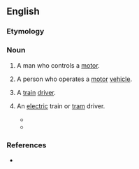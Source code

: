 ==English==

===Etymology===
{{suffix|en|motor|man}}

===Noun===
{{en-noun|motormen}}

# {{lb|en|dated}} A man who controls a [[motor]].
# A person who operates a [[motor]] [[vehicle]].
# {{lb|en|India}} A [[train]] [[driver]].
# {{lb|en|UK}} An [[electric]] train or [[tram]] driver.
#* {{quote-journal|en|year=1943|month=July and August|title=Top Link Drivers: VII—Driver Matthew Morton, L.N.E.R.|journal=Railway Magazine|page=220|text=After a spell of just over eight years as a '''motorman''', he returned to Gateshead as a driver, and apart from a further short period as a '''motorman''', he was employed at the Gateshead depot, first as a pilot driver, and then as a freight drain driver.}} 
#* {{quote-journal|en|year=1961|month=March|title=Talking of trains: Collision at Waterloo|journal=Trains Illustrated|page=138|text=The electric train '''motorman''' denied emphatically that he had misread this train's signals for his own and asserted that the inner home signal on the up main through line for his train was displaying a green aspect, with the indicator showing platform 14.}}

===References===
* {{R:Lexico}}